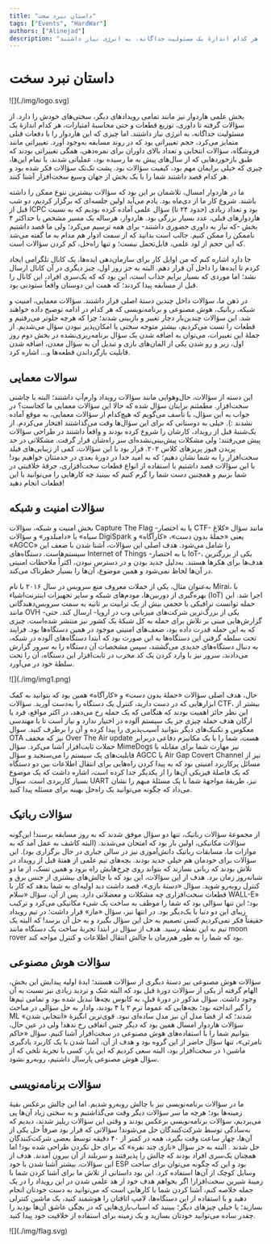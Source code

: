 ```yaml
---
title: "داستان نبرد سخت"
tags: ["Events", "HardWar"]
authors: ["Alinejad"]
description: "بخش علمی هاردوار نیز مانند تمامی رویدادهای دیگر، سختی‌های خودش را دارد. از سؤالات گرفته تا داوری، توزیع قطعات و حتی محاسبهٔ امتیازات، هر کدام اندازهٔ یک مسئولیت جداگانه، به انرژی نیاز داشتند."
---
```



# داستان نبرد سخت


<div style={{textAlign: 'center'}}>
    ![](./img/logo.svg)
</div>

بخش علمی هاردوار نیز مانند تمامی رویدادهای دیگر، سختی‌های خودش را دارد. از سؤالات گرفته تا داوری، توزیع قطعات و حتی محاسبهٔ امتیازات، هر کدام اندازهٔ یک مسئولیت جداگانه، به انرژی نیاز داشتند. اما چیزی که این هاردوار را با دفعات قبلی متمایز می‌کرد، حجم تغییراتی بود که در روند مسابقه به‌وجود آورد. تغییراتی مانند فروشگاه، سؤالات انتخابی و تعداد بالای داوران برای نمره‌دهی، همگی تغییراتی بودند که طبق بازخورد‌هایی که از سال‌های پیش به ما رسیده بود، عملیاتی شدند. با تمام این‌ها، چیزی که خیلی برایمان مهم بود، کیفیت سؤالات بود. پشت تک‌تک سؤالات فکر شده بود و هر کدام قصد داشتند شما را با یک بخش از جهان وسیع سخت‌افزار آشنا کنند.

ما در هاردوار امسال، تلاشمان بر این بود که سؤالات بیشترین تنوع ممکن را داشته باشند. شروع کار ما از دی‌ماه بود. یادم می‌آید اولین جلسه‌ای که برگزار کردیم، دو شب قبل از ICPC بود و تعداد زیادی (حدود ۲۴ تا) سؤال علمی آماده کرده بودیم که به نسبت هاردوارهای قبلی، عدد بسیار بزرگی بود. هاردوار، هرساله یک مسیر مشخص با حداکثر ۴ بخش -که نیاز به داوری حضوری داشتند- برای همه ترسیم می‌کرد؛ ولی ما قصد داشتیم ناممکن را ممکن کنیم. جالب است بدانید که از سمت ادوار هم مدام به ما گفته می‌شد که این حجم از لود علمی، قابل‌تحمل نیست؛ و تنها راه‌حل، کم کردن سؤالات است.

جا دارد اشاره کنم که من اوایل کار برای سازمان‌دهی ایده‌ها، یک کانال تلگرامی ایجاد کردم تا ایده‌ها را داخل آن قرار دهم. البته به جز روز اول، چیز دیگری در آن کانال ارسال نشد؛ اما موردی که بسیار برایم جذاب است، این بود که که یک‌سری افراد، این کانال را قبل از مسابقه پیدا کردند؛ که همت این دوستان واقعاً ستودنی بود.

در ذهن ما، سؤالات داخل چندین دستهٔ اصلی قرار داشتند. سؤالات معمایی، امنیت و شبکه، رباتیک، هوش مصنوعی و برنامه‌نویسی که هر کدام در ادامه توضیح داده خواهند شد. این سؤالات چندین‌بار دچار تغییر و بازبینی شدند؛ چرا که هرچه جلوتر می‌رفتیم و قطعات را تست می‌کردیم، بیشتر متوجه سختی یا امکان‌پذیر نبودن سؤال می‌شدیم.
از جملهٔ این تغییرات، می‌توان به اضافه شدن یک سؤال برنامه‌ریزی‌نشده در بخش دوم روز اول، زیر و رو شدن یکی از المان‌های بازی و تبدیل آن به سؤال معدن، اضافه شدن قابلیت بازگرداندن قطعه‌ها و… اشاره کرد.


## سوالات معمایی

این دسته از سؤالات، حال‌وهوایی مانند سؤالات رویداد وارم‌آپ داشتند؛ البته با چاشنی سخت‌افزار. مطمئنم برایتان سؤال شده که حالا این سؤالات معمایی ما کجاست؟ در جواب به این سؤال، با تأسف می‌گویم که هیچ‌کدام از سؤالات معمایی، به موقع آماده نشدند :). خیلی به دوستانی که برای این سؤال‌ها وقت می‌گذاشتند افتخار می‌کردم. از یک‌شنبهٔ قبل از رویداد، کارشان را شروع کرده بودند و واقعاً داشتند در طراحی سؤالات پیش می‌رفتند؛ ولی مشکلات پیش‌بینی‌نشده‌ای سر راه‌شان قرار گرفت. مشکلاتی در حد پریدن فیوز پریزهای کلاس ۲۰۲. قرار بود با این سؤالات، کمی از زیبایی‌های فیلد سخت‌افزار را به شما نشان دهیم؛ که به امید خدا در دورهٔ بعدی در خدمتتان خواهیم بود! با این سؤالات قصد داشتیم با استفاده از انواع قطعات سخت‌افزاری، جرقهٔ خلاقیتی در شما بزنیم و همچنین دست شما را گرم کنیم که ببینید چه کارهایی را می‌توانید با این قطعات انجام دهید!

## سؤالات امنیت و شبکه

بخش امنیت و شبکه، سؤالات Capture The Flag -یا به اختصار CTF- مانند سؤال «کلاغ سیاه» یا «دامبلدور» و سؤالات DigiSpark یعنی «حملهٔ بدون دست»، «کارآگاه» و «AGCC» را شامل می‌شود. هدف اصلی این سؤالات، آشنا شدن با ضعف این سیستم‌هاست. دستگاه‌های Internet of Things -یا به اختصار IoT-، یکی از بزرگترین هدف‌ها برای هکرها هستند. به‌دلیل جدید بودن و در دسترس نبودن، اکثراً ملاحظات امنیتی در آن‌ها لحاظ نمی‌شود و همین موضوع، آن‌ها را بسیار خطرناک می‌کند.

به‌عنوان مثال، یکی از حملات معروف منع سرویس در سال ۲۰۱۶ با نام Mirai، با بهره‌گیری از دوربین‌ها، مودم‌های شبکه و سایر تجهیزات اینترنت‌اشیاء (IoT) اجرا شد. این حمله توانست ترافیکی با حجمی بیش از یک ترابیت بر ثانیه به سمت سرویس‌دهندگانی مانند OVH -یکی از بزرگ‌ترین شرکت‌های میزبانی وب در اروپا- ارسال کند. حتی گزارش‌هایی مبنی بر تلاش برای حمله به کل شبکهٔ یک کشور نیز منتشر شده‌‌است. چیزی که به این حمله قدرت داده بود، ضعف‌های امنیتی موجود در همین دستگاه‌ها بود. فرایند تحت سلطه گرفتن این دستگاه‌ها به این صورت بود که ابتدا دستگاه‌های آلوده در شبکه، به دنبال دستگاه‌های جدیدی می‌گشتند، سپس مشخصات آن دستگاه را به سرور گزارش می‌دادند، سرور نیز با وارد کردن یک کد مخرب در ثابت‌افزار این دستگاه، آن را تحت سلطهٔ خود در می‌آورد.

<div style={{textAlign: 'center'}}>
    ![](./img/img1.png)
</div>


حال، هدف اصلی سؤالات «حملهٔ بدون دست» و «کارآگاه» همین بود که بتوانید به کمک ابزارهایی که در دست دارید، کنترل یک دستگاه را به‌دست آورید. سؤالات CTF، بیشتر از این نظر حائز اهمیت بودند که هنگامی که یک حمله رخ می‌دهد، در اکثر مواقع، فرد یا ارگان هدف حمله چیزی جز یک سیستم آلوده در اختیار ندارد و نیاز است تا با مهندسی معکوس و تکنیک‌های دیگر بتوانید آسیب‌پذیری را پیدا کرده و آن را برطرف کنید. سوال OTA نیز که مخفف Over The Air update هست، شما را با یک مکانیزم دفاعی دربرابر حملات ثابت‌افزار آشنا می‌کرد. سؤال MimeDogs نیز مهارت شما برای مقابله با قابلیت‌های یک سیستم را می‌سنجید و سؤال AGCC یا Air Gap Covert Channel نیز از مسائل پرکاربرد امنیتی بود که به پیدا کردن راه‌هایی برای انتقال اطلاعات بین دو دستگاه که یک فاصلهٔ فیزیکی آن‌ها را از یکدیگر جدا کرده است، اشاره داشت که یک موضوع بسیار کاربردی است.
سوال UART نیز، طریقهٔ مواجههٔ شما با یک مسئلهٔ مبهم را نشان می‌داد که چگونه می‌توانید یک راه‌حل بهینه برای مسئله پیدا کنید.


## سؤالات رباتیک

از مجموعهٔ سؤالات رباتیک، تنها دو سؤال موفق شدند که به روز مسابقه برسند! این‌گونه سؤالات مکانیکی، اولین بار بود که امتحان می‌شدند. (البته کاشف به عمل آمد که به موازات ما، مسابقات رباتیک دانش‌آموزی نیز در سالن جباری در حال برگزاری بود). این سؤالات برای خودمان هم خیلی جدید بودند. بچه‌های تیم علمی از هفتهٔ قبل از رویداد در تلاش بودند که رباتی بسازند که بتواند روی چرخ‌هایش راه برود و همین تسک، از ما دو شبانه‌روز زمان برد. هدف از این سؤالات، این بود که با چالش‌های بیشتری از جنس برق و کنترل روبه‌رو شوید.
سؤال «دستهٔ بازی»، قصد داشت دید اولیه‌ای به شما بدهد که کار با قطعات سخت‌افزاری چه مشکلات و معضلاتی دارد. پس از آن،
سؤال «سلام  WALL-E» بود؛ این تنها سؤالی بود که
شما را موظف به ساخت یک شیء
مکانیکی می‌کرد و ترکیب زیبای
این دو دنیا با یک‌دیگر بود.
در انتها نیز، سؤال «ماز» قرار
داشت؛ در
تیم رویداد
حقیقتاً فکر
نمی‌کردیم کسی
تصمیم به حل این
سؤال بگیرد و به
حل آن برسد! که البته
یک تیم به این نقطه رسید.
هدف از سؤال در ابتدا تجربهٔ
ساخت یک دستگاه
مانند moon rover بود که شما را
به طور هم‌زمان با چالش انتقال اطلاعات
و کنترل مواجه کند.

## سؤالات هوش مصنوعی

سؤالات هوش مصنوعی نیز دستهٔ دیگری از سؤالات هستند؛
ایدهٔ اولیه پیدایش این بخش، الهام گرفته از یکی از سؤالات
دورهٔ قبل بود که البته شک و تردید زیادی نیز نسبت به آن وجود داشت. سؤال مذکور در دورهٔ قبل، به کابوس بچه‌ها تبدیل شده بود و تمامی تیم‌ها را گیر انداخته بود؛ بچه‌هایی که عموماً ترم ۲ یا ۴ بودند، وادار به حل سؤالی در مباحث ML شدند؛ که از قضا مدل آن نیز مدل ساده‌ای نبود.
قوی‌ترین انگیزهٔ «انتخابی شدن» سؤالات هاردوار امسال همین بود که دیگر چنین اتفاقی رخ ندهد! ولی در عین حال، بتوانیم شما را با استفاده‌های هوش مصنوعی در سخت‌افزار آشنا کنیم.
سؤال «حاکم نامرئی»، تنها سؤال حاضر از این گروه بود و هدف از آن، آشنا شدن با یک کاربرد یادگیری ماشین۱ در سخت‌افزار بود، البته سعی کردیم که این بار، کسی با تجربهٔ تلخی که از سؤال هوش مصنوعی پارسال داشتیم، روبه‌رو نشود.

## سؤالات برنامه‌نویسی


ما در سؤالات برنامه‌نویسی نیز با چالش روبه‌رو شدیم. اما این چالش برعکس بقیهٔ زمینه‌ها بود؛ هرچه ما سر سؤالات دیگر وقت می‌گذاشتیم و به سختی زیاد آن‌ها پی می‌بردیم، سؤالات برنامه‌نویسی برعکس بودند و وقتی این سؤالات ریلیز شدند، دیدیم که به‌سادگی توسط شرکت‌کنندگان حل می‌شوند! سؤالاتی که قرار بود صرفاً حل یکی از آن‌ها، چهار ساعت وقت بگیرد، همه‌ در کمتر از ۴۰ دقیقه توسط  بعضی  شرکت‌کنندگان  حل شدند . البته  به  جز  سؤال «بازی چند نفره» که
برای حل نکردن طراحی شده بود! اما همچنان یک‌سری افراد
بودند که چالش را پذیرفتند و سربلند از آن بیرون آمدند.
هدف از این سؤالات، بیشتر آشنا
شدن با خود ESP بود و این  ‌که
چگونه می‌توان برای ساخت وسایل
کوچک از آن‌ها استفاده کرد.
این بود داستانی از تلاش ما برای آشنا
کردن شما با
زمینهٔ شیرین
سخت‌افزار! اگر
بخواهم هدف
خود از هد علمی
شدن در این رویداد
را در یک جمله خلاصه
کنم، آشنا کردن
شما با کارهایی‌ است
که می‌توانید به دست خودتان
انجام دهید و با استفاده  از  این
دستگاه‌ها، لامپ اتاقتان را
هوشمند کنید،  یک ماشین کنترلی
بسازید؛ یا خیلی چیزهای دیگر؛ ببینید
که اسباب‌بازی‌هایی که در بچگی عاشق
آن‌ها بودید را چقدر ساده می‌توانید خودتان
بسازید و یک زمینه برای  استفاده از  خلاقیت  خود
پیدا کنید.

<div style={{textAlign: 'center'}}>
    ![](./img/flag.svg)
</div>